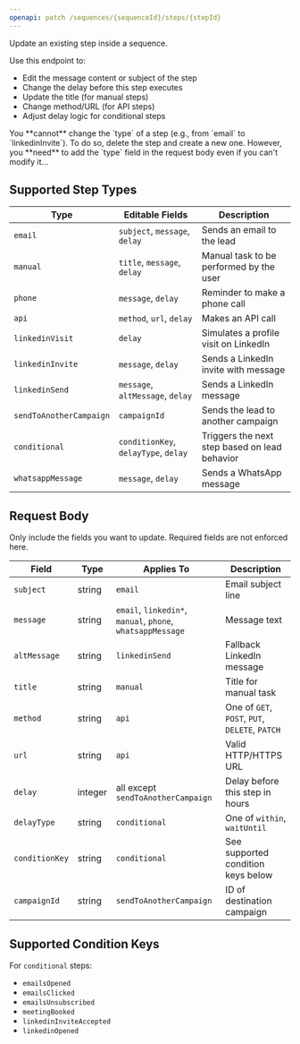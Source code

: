 ```yaml
---
openapi: patch /sequences/{sequenceId}/steps/{stepId}
---
```


<SnippetObjectReference objectName="Step" objectPath="step" />

Update an existing step inside a sequence.

Use this endpoint to:

- Edit the message content or subject of the step
- Change the delay before this step executes
- Update the title (for manual steps)
- Change method/URL (for API steps)
- Adjust delay logic for conditional steps

<Warning>
You **cannot** change the `type` of a step (e.g., from `email` to `linkedinInvite`). To do so, delete the step and create a new one.
However, you **need** to add the `type` field in the request body even if you can't modify it...
</Warning>

## Supported Step Types

| Type | Editable Fields | Description |
| --- | --- | --- |
| `email` | `subject`, `message`, `delay` | Sends an email to the lead |
| `manual` | `title`, `message`, `delay` | Manual task to be performed by the user |
| `phone` | `message`, `delay` | Reminder to make a phone call |
| `api` | `method`, `url`, `delay` | Makes an API call |
| `linkedinVisit` | `delay` | Simulates a profile visit on LinkedIn |
| `linkedinInvite` | `message`, `delay` | Sends a LinkedIn invite with message |
| `linkedinSend` | `message`, `altMessage`, `delay` | Sends a LinkedIn message |
| `sendToAnotherCampaign` | `campaignId` | Sends the lead to another campaign |
| `conditional` | `conditionKey`, `delayType`, `delay` | Triggers the next step based on lead behavior |
| `whatsappMessage` | `message`, `delay` | Sends a WhatsApp message |

## Request Body

Only include the fields you want to update. Required fields are not enforced here.

| Field | Type | Applies To | Description |
| --- | --- | --- | --- |
| `subject` | string | `email` | Email subject line |
| `message` | string | `email`, `linkedin*`, `manual`, `phone`, `whatsappMessage` | Message text |
| `altMessage` | string | `linkedinSend` | Fallback LinkedIn message |
| `title` | string | `manual` | Title for manual task |
| `method` | string | `api` | One of `GET`, `POST`, `PUT`, `DELETE`, `PATCH` |
| `url` | string | `api` | Valid HTTP/HTTPS URL |
| `delay` | integer | all except `sendToAnotherCampaign` | Delay before this step in hours |
| `delayType` | string | `conditional` | One of `within`, `waitUntil` |
| `conditionKey` | string | `conditional` | See supported condition keys below |
| `campaignId` | string | `sendToAnotherCampaign` | ID of destination campaign |

## Supported Condition Keys

For `conditional` steps:

- `emailsOpened`
- `emailsClicked`
- `emailsUnsubscribed`
- `meetingBooked`
- `linkedinInviteAccepted`
- `linkedinOpened`